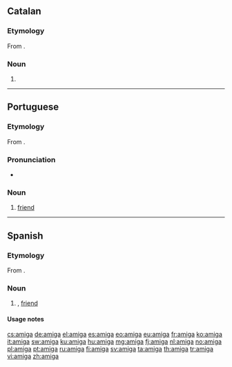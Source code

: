 {{also|Amiga}}
==Catalan==

===Etymology===
From {{etyl|la|ca}} {{term|amica|amīca|lang=la}}.

===Noun===
{{ca-noun|f}}

# {{feminine of|amic|lang=ca}}

----

==Portuguese==

===Etymology===
From {{etyl|la|pt}} {{term|amica|amīca|lang=la}}.

===Pronunciation===
* {{a|PT}} {{IPA|/ɐˈmiɣɐ/|lang=pt}}

===Noun===
{{pt-noun|f|m=amigo}}

# [[friend]]

----

==Spanish==

===Etymology===
From {{etyl|la|es}} {{term|amica|amīca|lang=la}}.

===Noun===
{{es-noun|f|m=amigo}}

# {{feminine of|amigo|lang=es}}, [[friend]]

====Usage notes====
{{es-note-noun-mf|amigo}}

[[cs:amiga]]
[[de:amiga]]
[[el:amiga]]
[[es:amiga]]
[[eo:amiga]]
[[eu:amiga]]
[[fr:amiga]]
[[ko:amiga]]
[[it:amiga]]
[[sw:amiga]]
[[ku:amiga]]
[[hu:amiga]]
[[mg:amiga]]
[[fj:amiga]]
[[nl:amiga]]
[[no:amiga]]
[[pl:amiga]]
[[pt:amiga]]
[[ru:amiga]]
[[fi:amiga]]
[[sv:amiga]]
[[ta:amiga]]
[[th:amiga]]
[[tr:amiga]]
[[vi:amiga]]
[[zh:amiga]]